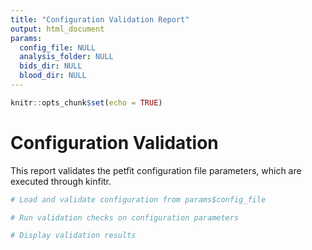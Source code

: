 ```yaml
---
title: "Configuration Validation Report"
output: html_document
params:
  config_file: NULL
  analysis_folder: NULL
  bids_dir: NULL
  blood_dir: NULL
---
```


```r
knitr::opts_chunk$set(echo = TRUE)
```

# Configuration Validation

This report validates the petfit configuration file parameters, which are executed through kinfitr.

```r
# Load and validate configuration from params$config_file
```

```r
# Run validation checks on configuration parameters
```

```r
# Display validation results
```
